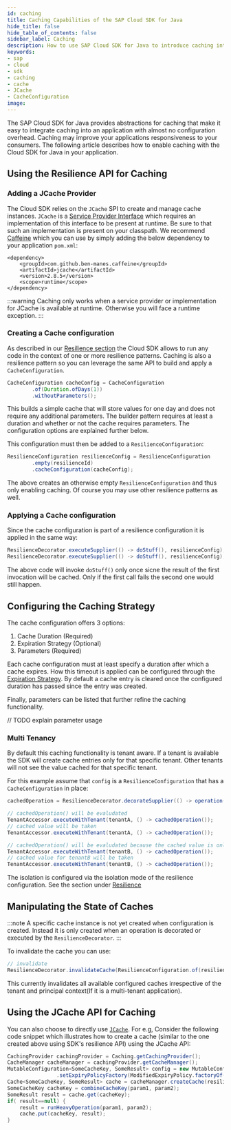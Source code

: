 ```yaml
---
id: caching
title: Caching Capabilities of the SAP Cloud SDK for Java
hide_title: false
hide_table_of_contents: false
sidebar_label: Caching
description: How to use SAP Cloud SDK for Java to introduce caching into your application.
keywords:
- sap
- cloud
- sdk
- caching
- cache
- JCache
- CacheConfiguration
image:
---
```


The SAP Cloud SDK for Java provides abstractions for caching that make it easy to integrate caching into an application with almost no configuration overhead.
Caching may improve your applications responsiveness to your consumers.
The following article describes how to enable caching with the Cloud SDK for Java in your application.

## Using the Resilience API for Caching

### Adding a JCache Provider

The Cloud SDK relies on the `JCache` SPI to create and manage cache instances.
`JCache` is a [Service Provider Interface](https://www.baeldung.com/java-spi) which requires an implementation of this interface to be present at runtime.
Be sure to that such an implementation is present on your classpath.
We recommend [Caffeine](https://github.com/ben-manes/caffeine) which you can use by simply adding the below dependency to your application `pom.xml`:

```
<dependency>
    <groupId>com.github.ben-manes.caffeine</groupId>
    <artifactId>jcache</artifactId>
    <version>2.8.5</version>
    <scope>runtime</scope>
</dependency>
```

:::warning
Caching only works when a service provider or implementation for JCache is available at runtime.
Otherwise you will face a runtime exception.
:::

### Creating a Cache configuration

As described in our [Resilience section](https://sap.github.io/cloud-sdk/docs/java/features/resilience/resilience) the Cloud SDK allows to run any code in the context of one or more resilience patterns.
Caching is also a resilience pattern so you can leverage the same API to build and apply a `CacheConfiguration`.

```java
CacheConfiguration cacheConfig = CacheConfiguration
        .of(Duration.ofDays(1))
        .withoutParameters();
```

This builds a simple cache that will store values for one day and does not require any additional parameters.
The builder pattern requires at least a duration and whether or not the cache requires parameters.
The configuration options are explained further below.

This configuration must then be added to a `ResilienceConfiguration`:

```java 
ResilienceConfiguration resilienceConfig = ResilienceConfiguration
        .empty(resilienceId)
        .cacheConfiguration(cacheConfig);
```

The above creates an otherwise empty `ResilienceConfiguration` and thus only enabling caching.
Of course you may use other resilience patterns as well.

### Applying a Cache configuration

Since the cache configuration is part of a resilience configuration it is applied in the same way:

```java
ResilienceDecorator.executeSupplier(() -> doStuff(), resilienceConfig);
ResilienceDecorator.executeSupplier(() -> doStuff(), resilienceConfig);
```

The above code will invoke `doStuff()` only once sicne the result of the first invocation will be cached.
Only if the first call fails the second one would still happen.

## Configuring the Caching Strategy

The cache configuration offers 3 options:

1. Cache Duration (Required)
1. Expiration Strategy (Optional)
1. Parameters (Required)

Each cache configuration must at least specify a duration after which a cache expires.
How this timeout is applied can be configured through the [Expiration Strategy](https://help.sap.com/doc/b579bf8578954412aea2b458e8452201/1.0/en-US/com/sap/cloud/sdk/cloudplatform/resilience/CacheExpirationStrategy.html).
By default a cache entry is cleared once the configured duration has passed since the entry was created.

Finally, parameters can be listed that further refine the caching functionality.

// TODO explain parameter usage

### Multi Tenancy

By default this caching functionality is tenant aware.
If a tenant is available the SDK will create cache entries only for that specific tenant.
Other tenants will not see the value cached for that specific tenant.

For this example assume that `config` is a `ResilienceConfiguration` that has a `CacheConfiguration` in place:

```java
cachedOperation = ResilienceDecorator.decorateSupplier(() -> operation(), config)

// cachedOperation() will be evaludated
TenantAccessor.executeWithTenant(tenantA, () -> cachedOperation());
// cached value will be taken
TenantAccessor.executeWithTenant(tenantA, () -> cachedOperation());

// cachedOperation() will be evaludated because the cached value is only accessible for tenantA
TenantAccessor.executeWithTenant(tenantB, () -> cachedOperation());
// cached value for tenantB will be taken
TenantAccessor.executeWithTenant(tenantB, () -> cachedOperation());
```

The isolation is configured via the isolation mode of the resilience configuration.
See the section under [Resilience](https://sap.github.io/cloud-sdk/docs/java/features/resilience/resilience#multi-tenancy)

## Manipulating the State of Caches

:::note
A specific cache instance is not yet created when configuration is created.
Instead it is only created when an operation is decorated or executed by the  `ResilienceDecorator`.
:::


To invalidate the cache you can use:
```java
// invalidate
ResilienceDecorator.invalidateCache(ResilienceConfiguration.of(resilienceId));
```
This currently invalidates all available configured caches irrespective of the tenant and principal context(If it is a multi-tenant application).

## Using the JCache API for Caching

You can also choose to directly use [`JCache`](https://www.baeldung.com/jcache). 
For e.g, Consider the following code snippet which illustrates how to create a cache (similar to the one created above using SDK's resilience API) using the JCache API:

```java
CachingProvider cachingProvider = Caching.getCachingProvider();
CacheManager cacheManager = cachingProvider.getCacheManager();
MutableConfiguration<SomeCacheKey, SomeResult> config = new MutableConfiguration<>()
                .setExpiryPolicyFactory(ModifiedExpiryPolicy.factoryOf(duration));
Cache<SomeCacheKey, SomeResult> cache = cacheManager.createCache(resilienceId, config);
SomeCacheKey cacheKey = combineCacheKey(param1, param2);
SomeResult result = cache.get(cacheKey);
if( result==null) {
    result = runHeavyOperation(param1, param2);
    cache.put(cacheKey, result);
}
```